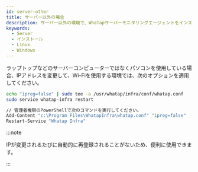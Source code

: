 ```yaml
---
id: server-other
title: サーバー以外の場合
description: サーバー以外の環境で、WhaTapサーバーモニタリングエージェントをインストールする方法を提供します。
keywords:
  - Server
  - インストール
  - Linux
  - Windows
---
```



ラップトップなどのサーバーコンピューターではなくパソコンを使用している場合、IPアドレスを変更して、Wi-Fiを使用する環境では、次のオプションを適用してください。 

<Tabs>
<TabItem value="lx" label="Linux">

```bash title=SH
echo "ipreg=false" | sudo tee -a /usr/whatap/infra/conf/whatap.conf
sudo service whatap-infra restart
```

</TabItem>
<TabItem value="wd" label="Windows">

```bash title='SH' {2,3}
// 管理者権限のPowerShellで次のコマンドを実行してください。
Add-Content "c:\Program Files\WhatapInfra\whatap.conf" "ipreg=false"
Restart-Service "Whatap Infra"
```

</TabItem>
</Tabs>

:::note

IPが変更されるたびに自動的に再登録されることがないため、便利に使用できます。

:::
